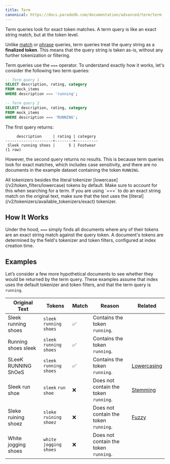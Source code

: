```yaml
---
title: Term
canonical: https://docs.paradedb.com/documentation/advanced/term/term
---
```


Term queries look for exact token matches. A term query is like an exact string match, but at the
token level.

Unlike [match](/v2/full-text/match) or [phrase](/v2/full-text/phrase) queries, term queries treat the query
string as a **finalized token**. This means that the query string is taken as-is, without any further tokenization or filtering.

Term queries use the `===` operator. To understand exactly how it works, let's consider the following two term queries:

```sql
-- Term query 1
SELECT description, rating, category
FROM mock_items
WHERE description === 'running';

-- Term query 2
SELECT description, rating, category
FROM mock_items
WHERE description === 'RUNNING';
```

The first query returns:

```csv
     description     | rating | category
---------------------+--------+----------
 Sleek running shoes |      5 | Footwear
(1 row)
```

However, the second query returns no results. This is because term queries look for exact matches, which includes
case sensitivity, and there are no documents in the example dataset containing the token `RUNNING`.

<Note>
  All tokenizers besides the literal tokenizer
  [lowercase](/v2/token_filters/lowercase) tokens by default. Make sure to
  account for this when searching for a term.
</Note>

<Note>
  If you are using `===` to do an exact string match on the original text, make
  sure that the text uses the
  [literal](/v2/tokenizers/available_tokenizers/exact) tokenizer.
</Note>

## How It Works

Under the hood, `===` simply finds all documents where any of their tokens are an exact string match against the query token.
A document's tokens are determined by the field's tokenizer and token filters, configured at index creation time.

## Examples

Let’s consider a few more hypothetical documents to see whether they would be returned by the term query.
These examples assume that index uses the default tokenizer and token filters, and that the term query is
`running`.

| Original Text       | Tokens                    | Match | Reason                                | Related                      |
| ------------------- | ------------------------- | ----- | ------------------------------------- | ---------------------------- |
| Sleek running shoes | `sleek` `running` `shoes` | ✅    | Contains the token `running`.         |
| Running shoes sleek | `sleek` `running` `shoes` | ✅    | Contains the token `running`.         |
| SLeeK RUNNING ShOeS | `sleek` `running` `shoes` | ✅    | Contains the token `running`.         | [Lowercasing](/v2/indexing)  |
| Sleek run shoe      | `sleek` `run` `shoe`      | ❌    | Does not contain the token `running`. | [Stemming](/v2/indexing)     |
| Sleke ruining shoez | `sleke` `ruining` `shoez` | ❌    | Does not contain the token `running`. | [Fuzzy](/v2/full-text/fuzzy) |
| White jogging shoes | `white` `jogging` `shoes` | ❌    | Does not contain the token `running`. |
